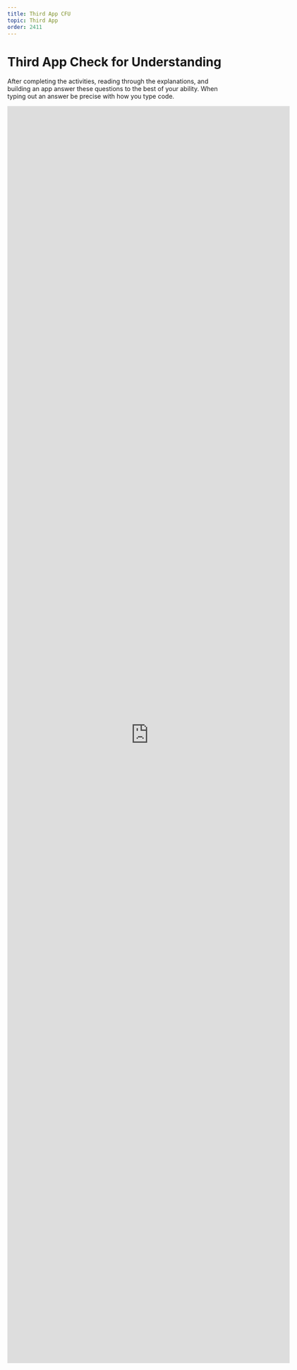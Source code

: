 ```yaml
---
title: Third App CFU
topic: Third App
order: 2411
---
```


# Third App Check for Understanding

After completing the activities, reading through the explanations, and building an app answer these questions to the best of your ability. When typing out an answer be precise with how you type code.

<iframe src="https://docs.google.com/forms/d/e/1FAIpQLScd93-PEBnyhUsYphdLee2xkyUhZp5Pm1nFZG5jy_-YzAh1wg/viewform?usp=sf_link" width="640" height="2851" frameborder="0" marginheight="0" marginwidth="0">Loading…</iframe>